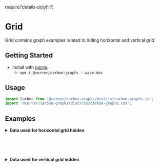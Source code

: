 require('details-polyfill')

# Grid

Grid contains graph examples related to hiding horizontal and vertical grid.

## Getting Started

- Install with [npmjs](https://www.npmjs.com):
  - `npm i @cerner/carbon-graphs --save-dev`

## Usage
```js
import Carbon from '@cerner/carbon-graphs/dist/js/carbon-graphs.js';
import '@cerner/carbon-graphs/dist/css/carbon-graphs.css';
```

## Examples
<HorizontalGridHiddenGraph />

<details>
<summary style={{fontSize: 24 }}>
<b>Data used for horizontal grid hidden</b>
</summary>

### Graph Config object
<HorizontalGridHiddenGraphConfig />

</details>

<br/><br/><br/>

<VerticalGridHiddenGraph />

<details>
<summary style={{fontSize: 24 }}>
<b>Data used for vertical grid hidden</b>
</summary>

### Graph Config object
<VerticalGridHiddenGraphConfig />

</details>
